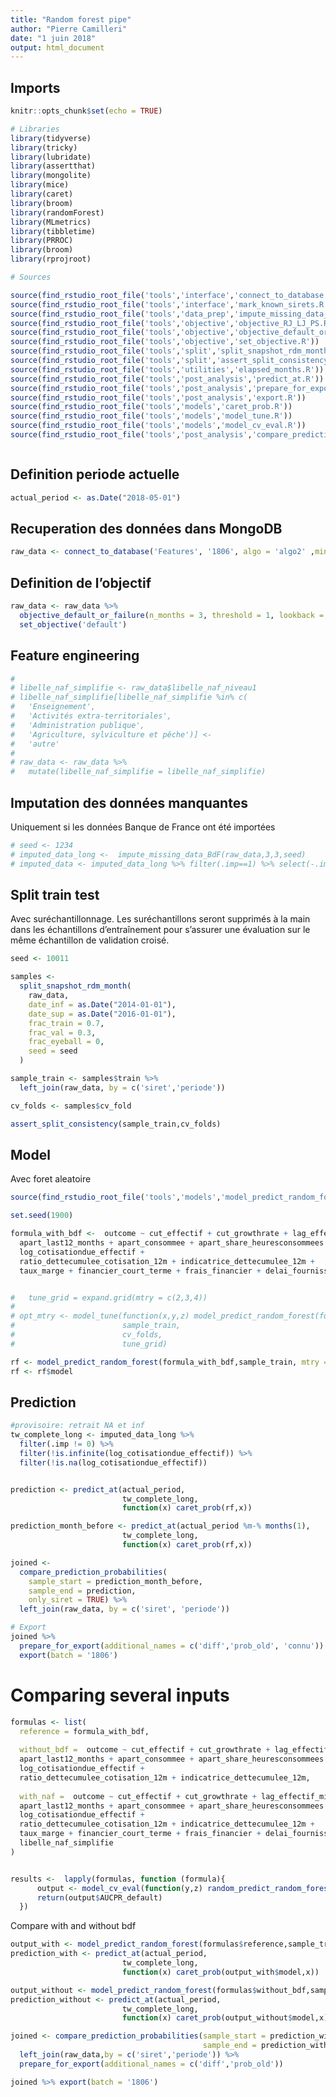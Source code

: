 ```yaml
---
title: "Random forest pipe"
author: "Pierre Camilleri"
date: "1 juin 2018"
output: html_document
---
```


## Imports
```r
knitr::opts_chunk$set(echo = TRUE)

# Libraries
library(tidyverse)
library(tricky)
library(lubridate)
library(assertthat)
library(mongolite)
library(mice)
library(caret)
library(broom)
library(randomForest)
library(MLmetrics)
library(tibbletime)
library(PRROC)
library(broom)
library(rprojroot)

# Sources

source(find_rstudio_root_file('tools','interface','connect_to_database.R'))
source(find_rstudio_root_file('tools','interface','mark_known_sirets.R'))
source(find_rstudio_root_file('tools','data_prep','impute_missing_data_BdF.R'))
source(find_rstudio_root_file('tools','objective','objective_RJ_LJ_PS.R'))
source(find_rstudio_root_file('tools','objective','objective_default_or_failure.R'))
source(find_rstudio_root_file('tools','objective','set_objective.R'))
source(find_rstudio_root_file('tools','split','split_snapshot_rdm_month.R'))
source(find_rstudio_root_file('tools','split','assert_split_consistency.R'))
source(find_rstudio_root_file('tools','utilities','elapsed_months.R'))
source(find_rstudio_root_file('tools','post_analysis','predict_at.R'))
source(find_rstudio_root_file('tools','post_analysis','prepare_for_export.R'))
source(find_rstudio_root_file('tools','post_analysis','export.R'))
source(find_rstudio_root_file('tools','models','caret_prob.R'))
source(find_rstudio_root_file('tools','models','model_tune.R'))
source(find_rstudio_root_file('tools','models','model_cv_eval.R'))
source(find_rstudio_root_file('tools','post_analysis','compare_prediction_probabilities.R'))



```

## Definition periode actuelle
```r
actual_period <- as.Date("2018-05-01")
```


## Recuperation des données dans MongoDB
```r
raw_data <- connect_to_database('Features', '1806', algo = 'algo2' ,min_effectif = 20)
```

## Definition de l'objectif
```r
raw_data <- raw_data %>%
  objective_default_or_failure(n_months = 3, threshold = 1, lookback = 18) %>%
  set_objective('default')
```

## Feature engineering

```r
# 
# libelle_naf_simplifie <- raw_data$libelle_naf_niveau1 
# libelle_naf_simplifie[libelle_naf_simplifie %in% c(
#   'Enseignement',
#   'Activités extra-territoriales',
#   'Administration publique',
#   'Agriculture, sylviculture et pêche')] <- 
#   'autre'
# 
# raw_data <- raw_data %>% 
#   mutate(libelle_naf_simplifie = libelle_naf_simplifie) 

```
## Imputation des données manquantes

Uniquement si les données Banque de France ont été importées

```r
# seed <- 1234
# imputed_data_long <-  impute_missing_data_BdF(raw_data,3,3,seed)
# imputed_data <- imputed_data_long %>% filter(.imp==1) %>% select(-.imp) %>% as_tbl_time(periode)
```

## Split train test 

Avec suréchantillonnage. Les suréchantillons seront supprimés à la main dans les échantillons d'entraînement pour s'assurer une évaluation sur le même échantillon de validation croisé. 

```r
seed <- 10011

samples <-
  split_snapshot_rdm_month(
    raw_data,
    date_inf = as.Date("2014-01-01"),
    date_sup = as.Date("2016-01-01"),
    frac_train = 0.7,
    frac_val = 0.3,
    frac_eyeball = 0,
    seed = seed
  )

sample_train <- samples$train %>% 
  left_join(raw_data, by = c('siret','periode'))

cv_folds <- samples$cv_fold

assert_split_consistency(sample_train,cv_folds)
```

## Model

Avec foret aleatoire

```r
source(find_rstudio_root_file('tools','models','model_predict_random_forest.R'))
```


```r
set.seed(1900)

formula_with_bdf <-  outcome ~ cut_effectif + cut_growthrate + lag_effectif_missing +
  apart_last12_months + apart_consommee + apart_share_heuresconsommees +
  log_cotisationdue_effectif +
  ratio_dettecumulee_cotisation_12m + indicatrice_dettecumulee_12m + 
  taux_marge + financier_court_terme + frais_financier + delai_fournisseur + poids_frng + dette_fiscale 


#   tune_grid = expand.grid(mtry = c(2,3,4))
#   
# opt_mtry <- model_tune(function(x,y,z) model_predict_random_forest(formula_with_bdf,x,y,z),
#                        sample_train, 
#                        cv_folds, 
#                        tune_grid)

rf <- model_predict_random_forest(formula_with_bdf,sample_train, mtry = 4)
rf <- rf$model

```


## Prediction
```r

#provisoire: retrait NA et inf
tw_complete_long <- imputed_data_long %>%
  filter(.imp != 0) %>% 
  filter(!is.infinite(log_cotisationdue_effectif)) %>%
  filter(!is.na(log_cotisationdue_effectif))


prediction <- predict_at(actual_period,
                         tw_complete_long,
                         function(x) caret_prob(rf,x))

prediction_month_before <- predict_at(actual_period %m-% months(1),
                         tw_complete_long,
                         function(x) caret_prob(rf,x))

joined <-
  compare_prediction_probabilities(
    sample_start = prediction_month_before,
    sample_end = prediction,
    only_siret = TRUE) %>%
  left_join(raw_data, by = c('siret', 'periode')) 

# Export
joined %>% 
  prepare_for_export(additional_names = c('diff','prob_old', 'connu')) %>% 
  export(batch = '1806')
```


# Comparing several inputs
```r
formulas <- list(
  reference = formula_with_bdf,
    
  without_bdf =  outcome ~ cut_effectif + cut_growthrate + lag_effectif_missing +
  apart_last12_months + apart_consommee + apart_share_heuresconsommees +
  log_cotisationdue_effectif +
  ratio_dettecumulee_cotisation_12m + indicatrice_dettecumulee_12m,
  
  with_naf =  outcome ~ cut_effectif + cut_growthrate + lag_effectif_missing +
  apart_last12_months + apart_consommee + apart_share_heuresconsommees +
  log_cotisationdue_effectif +
  ratio_dettecumulee_cotisation_12m + indicatrice_dettecumulee_12m + 
  taux_marge + financier_court_terme + frais_financier + delai_fournisseur +   poids_frng + dette_fiscale +
  libelle_naf_simplifie
)


results <-  lapply(formulas, function (formula){ 
      output <- model_cv_eval(function(y,z) random_predict_random_forest(formula,y,z,opt_mtry),sample_train,cv_folds, opt_mtry);
      return(output$AUCPR_default)
  })

```

Compare with and without bdf
```r

output_with <- model_predict_random_forest(formulas$reference,sample_train,mtry = 4)
prediction_with <- predict_at(actual_period,
                         tw_complete_long,
                         function(x) caret_prob(output_with$model,x))

output_without <- model_predict_random_forest(formulas$without_bdf,sample_train,mtry = 4)
prediction_without <- predict_at(actual_period,
                         tw_complete_long,
                         function(x) caret_prob(output_without$model,x))

joined <- compare_prediction_probabilities(sample_start = prediction_without,
                                           sample_end = prediction_with) %>% 
  left_join(raw_data,by = c('siret','periode')) %>% 
  prepare_for_export(additional_names = c('diff','prob_old'))

joined %>% export(batch = '1806')
```
 
